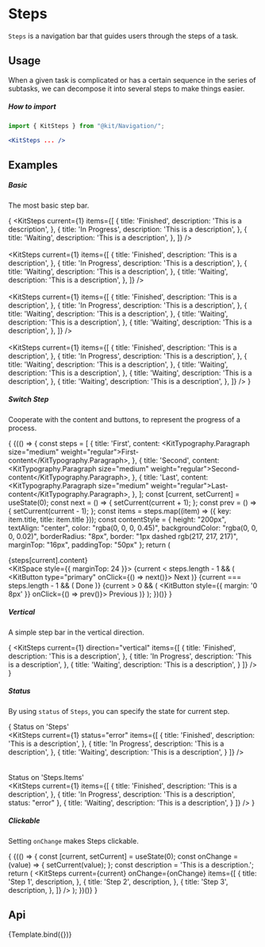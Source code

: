 
<Meta
    title="Design System/Navigation/Steps"
    argTypes={StepsArgTypes}
/>

# Steps

`Steps` is a navigation bar that guides users through the steps of a task.

## Usage

When a given task is complicated or has a certain sequence in the series of subtasks, we can decompose it into several steps to make things easier.

##### How to import
```jsx
import { KitSteps } from "@kit/Navigation/";

<KitSteps ... />
```

## Examples

##### Basic

The most basic step bar.

{
<Canvas withSource="none">
    <Fragment>
        <KitSteps
            current={1}
            items={[
            {
                title: 'Finished',
                description: 'This is a description',
            },
            {
                title: 'In Progress',
                description: 'This is a description',
            },
            {
                title: 'Waiting',
                description: 'This is a description',
            },
            ]}
        />
        <br/>
        <br/>
        <KitSteps
            current={1}
            items={[
            {
                title: 'Finished',
                description: 'This is a description',
            },
            {
                title: 'In Progress',
                description: 'This is a description',
            },
            {
                title: 'Waiting',
                description: 'This is a description',
            },
            {
                title: 'Waiting',
                description: 'This is a description',
            },
            ]}
        />
        <br/>
        <br/>
        <KitSteps
            current={1}
            items={[
            {
                title: 'Finished',
                description: 'This is a description',
            },
            {
                title: 'In Progress',
                description: 'This is a description',
            },
            {
                title: 'Waiting',
                description: 'This is a description',
            },
            {
                title: 'Waiting',
                description: 'This is a description',
            },
            {
                title: 'Waiting',
                description: 'This is a description',
            },
            ]}
        />
        <br/>
        <br/>
        <KitSteps
            current={1}
            items={[
            {
                title: 'Finished',
                description: 'This is a description',
            },
            {
                title: 'In Progress',
                description: 'This is a description',
            },
            {
                title: 'Waiting',
                description: 'This is a description',
            },
            {
                title: 'Waiting',
                description: 'This is a description',
            },
            {
                title: 'Waiting',
                description: 'This is a description',
            },
            {
                title: 'Waiting',
                description: 'This is a description',
            },
            ]}
        />
    </Fragment>
</Canvas>
}

##### Switch Step

Cooperate with the content and buttons, to represent the progress of a process.

{
<Canvas withSource="none">
    {(() => {
        const steps = [
            {
                title: 'First',
                content: <KitTypography.Paragraph size="medium" weight="regular">First-content</KitTypography.Paragraph>,
            },
            {
                title: 'Second',
                content: <KitTypography.Paragraph size="medium" weight="regular">Second-content</KitTypography.Paragraph>,
            },
            {
                title: 'Last',
                content: <KitTypography.Paragraph size="medium" weight="regular">Last-content</KitTypography.Paragraph>,
            },
        ];
        const [current, setCurrent] = useState(0);
        const next = () => {
            setCurrent(current + 1);
        };
        const prev = () => {
            setCurrent(current - 1);
        };
        const items = steps.map((item) => ({ key: item.title, title: item.title }));
        const contentStyle = {
            height: "200px",
            textAlign: "center",
            color: "rgba(0, 0, 0, 0.45)",
            backgroundColor: "rgba(0, 0, 0, 0.02)",
            borderRadius: "8px",
            border: "1px dashed rgb(217, 217, 217)",
            marginTop: "16px",
            paddingTop: "50px"
        };
        return (
            <Fragment>
                <KitSteps current={current} items={items} />
                <div style={contentStyle}>
                    {steps[current].content}
                </div>
                <KitSpace style={{ marginTop: 24 }}>
                    {current < steps.length - 1 && (
                        <KitButton type="primary" onClick={() => next()}>
                            Next
                        </KitButton>
                    )}
                    {current === steps.length - 1 && (
                        <KitButton type="primary">
                            Done
                        </KitButton>
                    )}
                    {current > 0 && (
                        <KitButton style={{ margin: '0 8px' }} onClick={() => prev()}>
                            Previous
                        </KitButton>
                    )}
                </KitSpace>
            </Fragment>
        );
    })()}
</Canvas>
}

##### Vertical

A simple step bar in the vertical direction.

{
<Canvas withSource="none">
    <Fragment>
        <KitSteps
            current={1}
            direction="vertical"
            items={[
            {
                title: 'Finished',
                description: 'This is a description',
            },
            {
                title: 'In Progress',
                description: 'This is a description',
            },
            {
                title: 'Waiting',
                description: 'This is a description',
            }
            ]}
        />
    </Fragment>
</Canvas>
}

##### Status

By using `status` of `Steps`, you can specify the state for current step.

{
<Canvas withSource="none">
    <Fragment>
        <KitDivider orientation="left">Status on 'Steps'</KitDivider>
        <br/>
        <KitSteps
            current={1}
            status="error"
            items={[
            {
                title: 'Finished',
                description: 'This is a description',
            },
            {
                title: 'In Progress',
                description: 'This is a description',
            },
            {
                title: 'Waiting',
                description: 'This is a description',
            }
            ]}
        />
        <br/>
        <br/>
        <br/>
        <KitDivider orientation="left">Status on 'Steps.Items'</KitDivider>
        <br/>
        <KitSteps
            current={1}
            items={[
            {
                title: 'Finished',
                description: 'This is a description',
            },
            {
                title: 'In Progress',
                description: 'This is a description',
                status: "error"
            },
            {
                title: 'Waiting',
                description: 'This is a description',
            }
            ]}
        />
    </Fragment>
</Canvas>
}

##### Clickable

Setting `onChange` makes Steps clickable.

{
<Canvas withSource="none">
    {(() => {
        const [current, setCurrent] = useState(0);
        const onChange = (value) => {
            setCurrent(value);
        };
        const description = 'This is a description.';
        return (
            <Fragment>
                <KitSteps
                    current={current}
                    onChange={onChange}
                    items={[
                        {
                            title: 'Step 1',
                            description,
                        },
                        {
                            title: 'Step 2',
                            description,
                        },
                        {
                            title: 'Step 3',
                            description,
                        },
                    ]}
                />
            </Fragment>
        );
    })()}
</Canvas>
}

## Api

<Canvas>
    <Story name="Steps">{Template.bind({})}</Story>
</Canvas>

<Controls story="Steps" />
